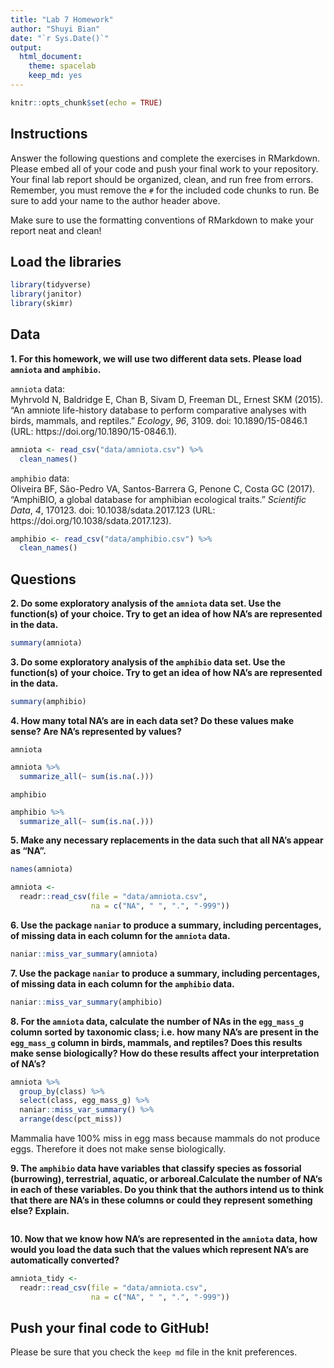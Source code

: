 ```yaml
---
title: "Lab 7 Homework"
author: "Shuyi Bian"
date: "`r Sys.Date()`"
output:
  html_document: 
    theme: spacelab
    keep_md: yes
---
```


```r
knitr::opts_chunk$set(echo = TRUE)
```

## Instructions
Answer the following questions and complete the exercises in RMarkdown. Please embed all of your code and push your final work to your repository. Your final lab report should be organized, clean, and run free from errors. Remember, you must remove the `#` for the included code chunks to run. Be sure to add your name to the author header above.  

Make sure to use the formatting conventions of RMarkdown to make your report neat and clean!  

## Load the libraries
```r
library(tidyverse)
library(janitor)
library(skimr)
``` 

## Data
**1. For this homework, we will use two different data sets. Please load `amniota` and `amphibio`.**  

`amniota` data:  
Myhrvold N, Baldridge E, Chan B, Sivam D, Freeman DL, Ernest SKM (2015). “An amniote life-history
database to perform comparative analyses with birds, mammals, and reptiles.” _Ecology_, *96*, 3109.
doi: 10.1890/15-0846.1 (URL: https://doi.org/10.1890/15-0846.1).
```r
amniota <- read_csv("data/amniota.csv") %>% 
  clean_names()
```

`amphibio` data:  
Oliveira BF, São-Pedro VA, Santos-Barrera G, Penone C, Costa GC (2017). “AmphiBIO, a global database
for amphibian ecological traits.” _Scientific Data_, *4*, 170123. doi: 10.1038/sdata.2017.123 (URL:
https://doi.org/10.1038/sdata.2017.123).
```r
amphibio <- read_csv("data/amphibio.csv") %>% 
  clean_names()
```

## Questions  
**2. Do some exploratory analysis of the `amniota` data set. Use the function(s) of your choice. Try to get an idea of how NA's are represented in the data.**  
```r
summary(amniota)
```

**3. Do some exploratory analysis of the `amphibio` data set. Use the function(s) of your choice. Try to get an idea of how NA's are represented in the data.**  
```r
summary(amphibio)
```

**4. How many total NA's are in each data set? Do these values make sense? Are NA's represented by values?**   

`amniota`  
```r
amniota %>% 
  summarize_all(~ sum(is.na(.)))
```

`amphibio`  
```r
amphibio %>% 
  summarize_all(~ sum(is.na(.)))
```

**5. Make any necessary replacements in the data such that all NA's appear as "NA".**   
```r
names(amniota)
```

```r
amniota <- 
  readr::read_csv(file = "data/amniota.csv", 
                  na = c("NA", " ", ".", "-999"))
```

**6. Use the package `naniar` to produce a summary, including percentages, of missing data in each column for the `amniota` data.**  
```r
naniar::miss_var_summary(amniota)
```

**7. Use the package `naniar` to produce a summary, including percentages, of missing data in each column for the `amphibio` data.**
```r
naniar::miss_var_summary(amphibio)
```

**8. For the `amniota` data, calculate the number of NAs in the `egg_mass_g` column sorted by taxonomic class; i.e. how many NA's are present in the `egg_mass_g` column in birds, mammals, and reptiles? Does this results make sense biologically? How do these results affect your interpretation of NA's?**  
```r
amniota %>% 
  group_by(class) %>% 
  select(class, egg_mass_g) %>% 
  naniar::miss_var_summary() %>% 
  arrange(desc(pct_miss))
```
Mammalia have 100% miss in egg mass because mammals do not produce eggs. Therefore it does not make sense biologically.

**9. The `amphibio` data have variables that classify species as fossorial (burrowing), terrestrial, aquatic, or arboreal.Calculate the number of NA's in each of these variables. Do you think that the authors intend us to think that there are NA's in these columns or could they represent something else? Explain.**
```r

```

**10. Now that we know how NA's are represented in the `amniota` data, how would you load the data such that the values which represent NA's are automatically converted?**
```r
amniota_tidy <- 
  readr::read_csv(file = "data/amniota.csv", 
                  na = c("NA", " ", ".", "-999"))
```

## Push your final code to GitHub!
Please be sure that you check the `keep md` file in the knit preferences.  